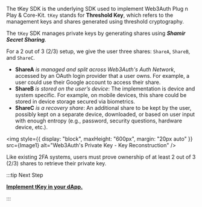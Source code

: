 
The tKey SDK is the underlying SDK used to implement Web3Auth Plug n Play & Core-Kit. `tKey` stands for **Threshold Key**, which refers to the
management keys and shares generated using threshold cryptography.

The `tKey` SDK manages private keys by generating shares using **_Shamir Secret Sharing_**.

For a 2 out of 3 (2/3) setup, we give the user three shares: `ShareA`, `ShareB`, and `ShareC`.

- **ShareA** _is managed and split across Web3Auth's Auth Network_, accessed by an OAuth login provider that a user owns. For example, a user could
  use their Google account to access their share.
- **ShareB** _is stored on the user’s device_: The implementation is device and system specific. For example, on mobile devices, this share could be
  stored in device storage secured via biometrics.
- **ShareC** _is a recovery share_: An additional share to be kept by the user, possibly kept on a separate device, downloaded, or based on user input
  with enough entropy (e.g., password, security questions, hardware device, etc.).

<img style={{ display: "block", maxHeight: "600px", margin: "20px auto" }} src={Image1} alt="Web3Auth's Private Key - Key Reconstruction" />

Like existing 2FA systems, users must prove ownership of at least 2 out of 3 (2/3) shares to retrieve their private key.

:::tip Next Step

**[Implement tKey in your dApp.](/sdk/tkey/install)**

:::
